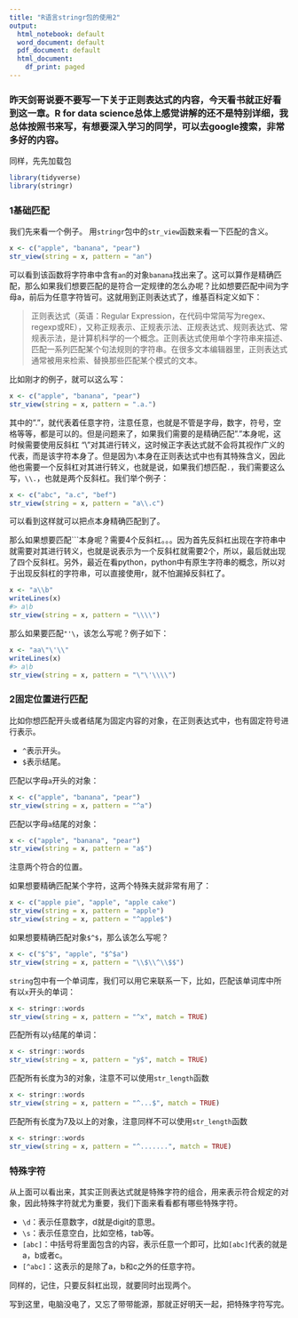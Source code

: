 ```yaml
---
title: "R语言stringr包的使用2"
output:
  html_notebook: default
  word_document: default
  pdf_document: default
  html_document:
    df_print: paged
---
```


### 昨天剑哥说要不要写一下关于正则表达式的内容，今天看书就正好看到这一章。R for data science总体上感觉讲解的还不是特别详细，我总体按照书来写，有想要深入学习的同学，可以去google搜索，非常多好的内容。

同样，先先加载包

```r
library(tidyverse)
library(stringr)
```

### 1基础匹配

我们先来看一个例子。 用`stringr`包中的`str_view`函数来看一下匹配的含义。

```r
x <- c("apple", "banana", "pear")
str_view(string = x, pattern = "an")
```

可以看到该函数将字符串中含有`an`的对象`banana`找出来了。这可以算作是精确匹配，那么如果我们想要匹配的是符合一定规律的怎么办呢？比如想要匹配中间为字母a，前后为任意字符皆可。这就用到正则表达式了，维基百科定义如下：

>正则表达式（英语：Regular Expression，在代码中常简写为regex、regexp或RE），又称正规表示、正规表示法、正规表达式、规则表达式、常规表示法，是计算机科学的一个概念。正则表达式使用单个字符串来描述、匹配一系列匹配某个句法规则的字符串。在很多文本编辑器里，正则表达式通常被用来检索、替换那些匹配某个模式的文本。

比如刚才的例子，就可以这么写：

```r
x <- c("apple", "banana", "pear")
str_view(string = x, pattern = ".a.")
```

其中的"."，就代表着任意字符，注意任意，也就是不管是字母，数字，符号，空格等等，都是可以的。但是问题来了，如果我们需要的是精确匹配"."本身呢，这时候需要使用反斜杠 “\\”对其进行转义，这时候正字表达式就不会将其视作广义的代表，而是该字符本身了。但是因为`\`本身在正则表达式中也有其特殊含义，因此他也需要一个反斜杠对其进行转义，也就是说，如果我们想匹配`.`，我们需要这么写，`\\.`，也就是两个反斜杠。我们举个例子：

```r
x <- c("abc", "a.c", "bef")
str_view(string = x, pattern = "a\\.c")
```

可以看到这样就可以把点本身精确匹配到了。

那么如果想要匹配`\``本身呢？需要4个反斜杠。。。因为首先反斜杠出现在字符串中就需要对其进行转义，也就是说表示为一个反斜杠就需要2个，所以，最后就出现了四个反斜杠。另外，最近在看python，python中有原生字符串的概念，所以对于出现反斜杠的字符串，可以直接使用r，就不怕漏掉反斜杠了。

```r
x <- "a\\b"
writeLines(x)
#> a\b
str_view(string = x, pattern = "\\\\")
```

那么如果要匹配`"'\`，该怎么写呢？例子如下：

```r
x <- "aa\"\'\\"
writeLines(x)
#> a\b
str_view(string = x, pattern = "\"\'\\\\")
```

### 2固定位置进行匹配

比如你想匹配开头或者结尾为固定内容的对象，在正则表达式中，也有固定符号进行表示。

* `^`表示开头。
* `$`表示结尾。

匹配以字母`a`开头的对象：

```r
x <- c("apple", "banana", "pear")
str_view(string = x, pattern = "^a")
```

匹配以字母`a`结尾的对象：

```r
x <- c("apple", "banana", "pear")
str_view(string = x, pattern = "a$")
```

注意两个符合的位置。

如果想要精确匹配某个字符，这两个特殊夫就非常有用了：

```r
x <- c("apple pie", "apple", "apple cake")
str_view(string = x, pattern = "apple")
str_view(string = x, pattern = "^apple$")
```

如果想要精确匹配对象`$^$`，那么该怎么写呢？

```r
x <- c("$^$", "apple", "$^$a")
str_view(string = x, pattern = "\\$\\^\\$$")
```

`string`包中有一个单词库，我们可以用它来联系一下，比如，匹配该单词库中所有以`x`开头的单词：

```r
x <- stringr::words
str_view(string = x, pattern = "^x", match = TRUE)
```


匹配所有以`y`结尾的单词：

```r
x <- stringr::words
str_view(string = x, pattern = "y$", match = TRUE)
```

匹配所有长度为3的对象，注意不可以使用`str_length`函数

```r
x <- stringr::words
str_view(string = x, pattern = "^...$", match = TRUE)
```

匹配所有长度为7及以上的对象，注意同样不可以使用`str_length`函数

```r
x <- stringr::words
str_view(string = x, pattern = "^.......", match = TRUE)
```


### 特殊字符

从上面可以看出来，其实正则表达式就是特殊字符的组合，用来表示符合规定的对象，因此特殊字符就尤为重要，我们下面来看看都有哪些特殊字符。

* `\d`：表示任意数字，d就是digit的意思。
* `\s`：表示任意空白，比如空格，tab等。
* `[abc]`：中括号将里面包含的内容，表示任意一个即可，比如`[abc]`代表的就是a，b或者c。
* `[^abc]`：这表示的是除了a，b和c之外的任意字符。

同样的，记住，只要反斜杠出现，就要同时出现两个。

写到这里，电脑没电了，又忘了带带能源，那就正好明天一起，把特殊字符写完。